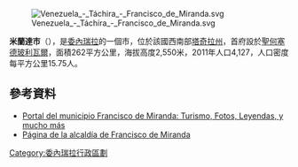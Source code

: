 [[Image:Venezuela_-_Táchira_-_Francisco_de_Miranda.svg|right]]

'''米蘭達市'''（{{lang-es|Municipio Francisco de Miranda}}），是[[委內瑞拉|委內瑞拉]]的一個市，位於該國西南部[[塔奇拉州|塔奇拉州]]，首府設於[[聖何塞德玻利瓦爾|聖何塞德玻利瓦爾]]，面積262平方公里，海拔高度2,550米，2011年人口4,127，人口密度每平方公里15.75人。

==參考資料==
* [http://rioboberos.com/ Portal del municipio Francisco de Miranda: Turismo, Fotos, Leyendas, y mucho más] {{Wayback|url=http://rioboberos.com/ |date=20190405050434 }}
* [http://franciscodemiranda-tachira.gob.ve/ Página de la alcaldía de Francisco de Miranda]{{dead link|date=2018年1月 |bot=InternetArchiveBot |fix-attempted=yes }}

{{Venezuela-geo-stub}}
[[Category:委內瑞拉行政區劃|Category:委內瑞拉行政區劃]]